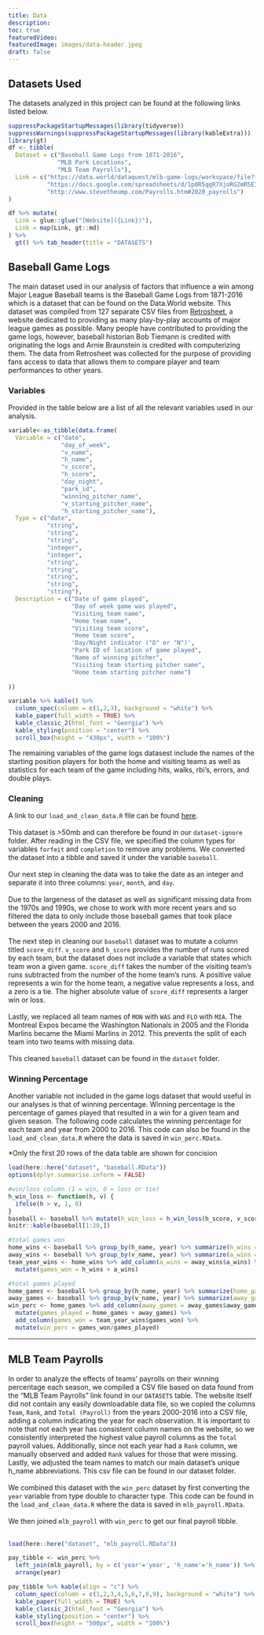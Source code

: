 ```yaml
---
title: Data
description:
toc: true
featuredVideo:
featuredImage: images/data-header.jpeg
draft: false
---
```


## Datasets Used

The datasets analyzed in this project can be found at the following links listed below.

```r
suppressPackageStartupMessages(library(tidyverse))
suppressWarnings(suppressPackageStartupMessages(library(kableExtra)))
library(gt)
df <- tibble(
  Dataset = c("Baseball Game Logs from 1871-2016", 
              "MLB Park Locations",
              "MLB Team Payrolls"),
  Link = c("https://data.world/dataquest/mlb-game-logs/workspace/file?filename=game_logs.csv",
           "https://docs.google.com/spreadsheets/d/1p0R5qqR7XjoRG2mR5E1D_trlygHSqMOUdMgMpzq0gjU/htmlview",
           "http://www.stevetheump.com/Payrolls.htm#2020_payrolls")
)

df %>% mutate(
  Link = glue::glue("[Website]({Link})"),
  Link = map(Link, gt::md)
) %>% 
  gt() %>% tab_header(title = "DATASETS")

```

## Baseball Game Logs

The main dataset used in our analysis of factors that influence a win among Major League Baseball teams is the Baseball Game Logs from 1871-2016 which is a dataset that can be found on the Data.World website. This dataset was compiled from 127 separate CSV files from [Retrosheet](https://www.retrosheet.org), a website dedicated to providing as many play-by-play accounts of major league games as possible. Many people have contributed to providing the game logs, however, baseball historian Bob Tiemann is credited with originating the logs and Arnie Braunstein is credited with computerizing them. The data from Retrosheet was collected for the purpose of providing fans access to data that allows them to compare player and team performances to other years. 

### Variables

Provided in the table below are a list of all the relevant variables used in our analysis.
```r
variable<-as_tibble(data.frame(
  Variable = c("date",
               "day_of_week",
               "v_name",
               "h_name",
               "v_score",
               "h_score",
               "day_night",
               "park_id",
               "winning_pitcher_name",
               "v_starting_pitcher_name",
               "h_starting_pitcher_name"),
  Type = c("date",
           "string",
           "string",
           "string",
           "integer",
           "integer",
           "string",
           "string",
           "string",
           "string",
           "string"),
  Description = c("Date of game played",
                  "Day of week game was played",
                  "Visiting team name",
                  "Home team name",
                  "Visiting team score",
                  "Home team score",
                  'Day/Night indicator ("D" or "N")',
                  "Park ID of location of game played",
                  "Name of winning pitcher",
                  "Visiting team starting pitcher name",
                  "Home team starting pitcher name")
        
))

variable %>% kable() %>% 
  column_spec(column = c(1,2,3), background = "white") %>% 
  kable_paper(full_width = TRUE) %>% 
  kable_classic_2(html_font = "Georgia") %>% 
  kable_styling(position = "center") %>% 
  scroll_box(height = "430px", width = "100%")
```

The remaining variables of the game logs datasest include the names of the starting position players for both the home and visiting teams as well as statistics for each team of the game including hits, walks, rbi's, errors, and double plays. 

### Cleaning

A link to our `load_and_clean_data.R` file can be found [here](/load_and_clean_data.R).\
\
This dataset is >50mb and can therefore be found in our `dataset-ignore` folder. After reading in the CSV file, we specified the column types for variables `forfeit` and `completion` to remove any problems. We converted the dataset into a tibble and saved it under the variable `baseball`.\
\
Our next step in cleaning the data was to take the date as an integer and separate it into three columns: `year`, `month`, and `day`.\
\
Due to the largeness of the dataset as well as significant missing data from the 1970s and 1990s, we chose to work with more recent years and so filtered the data to only include those baseball games that took place between the years 2000 and 2016.\
\
The next step in cleaning our `baseball` dataset was to mutate a column titled `score_diff`. `v_score` and `h_score` provides the number of runs scored by each team, but the dataset does not include a variable that states which team won a given game. `score_diff` takes the number of the visiting team's runs subtracted from the number of the home team's runs. A positive value represents a win for the home team, a negative value represents a loss, and a zero is a tie. The higher absolute value of `score_diff` represents a larger win or loss.\
\
Lastly, we replaced all team names of `MON` with `WAS` and `FLO` with `MIA`. The Montreal Expos became the Washington Nationals in 2005 and the Florida Marlins became the Miami Marlins in 2012. This prevents the split of each team into two teams with missing data.\
\
This cleaned `baseball` dataset can be found in the `dataset` folder. 

### Winning Percentage

Another variable not included in the game logs dataset that would useful in our analyses is that of winning percentage. Winning percentage is the percentage of games played that resulted in a win for a given team and given season. The following code calculates the winning percentage for each team and year from 2000 to 2016. This code can also be found in the `load_and_clean_data.R` where the data is saved in `win_perc.RData`.

*Only the first 20 rows of the data table are shown for concision
```r
load(here::here("dataset", "baseball.RData"))
options(dplyr.summarise.inform = FALSE)

#win/loss column (1 = win, 0 = loss or tie)
h_win_loss <- function(h, v) {
  ifelse(h > v, 1, 0)
}
baseball <- baseball %>% mutate(h_win_loss = h_win_loss(h_score, v_score))
knitr::kable(baseball[1:20,])

#total games won
home_wins <- baseball %>% group_by(h_name, year) %>% summarize(h_wins = sum(h_win_loss == 1))
away_wins <- baseball %>% group_by(v_name, year) %>% summarize(a_wins = sum(h_win_loss == 0))
team_year_wins <- home_wins %>% add_column(a_wins = away_wins$a_wins) %>% 
  mutate(games_won = h_wins + a_wins)

#total games played
home_games <- baseball %>% group_by(h_name, year) %>% summarize(home_games = n())
away_games <- baseball %>% group_by(v_name, year) %>% summarize(away_games = n())
win_perc <- home_games %>% add_column(away_games = away_games$away_games) %>% 
  mutate(games_played = home_games + away_games) %>% 
  add_column(games_won = team_year_wins$games_won) %>% 
  mutate(win_perc = games_won/games_played)
```

----
## MLB Team Payrolls
In order to analyze the effects of teams' payrolls on their winning percentage each season, we compiled a CSV file based on data found from the "MLB Team Payrolls" link found in our `DATASETS` table. The website itself did not contain any easily downloadable data file, so we copied the columns `Team`, `Rank`, and `Total (Payroll)` from the years 2000-2016 into a CSV file, adding a column indicating the year for each observation. It is important to note that not each year has consistent column names on the website, so we consistently interpreted the highest value payroll columns as the `Total` payroll values. Additionally, since not each year had a `Rank` column, we manually observed and added `Rank` values for those that were missing. Lastly, we adjusted the team names to match our main dataset's unique h_name abbreviations. This csv file can be found in our dataset folder.\
\
We combined this dataset with the `win_perc` dataset by first converting the `year` variable from type double to character type. This code can be found in the `load_and_clean_data.R` where the data is saved in `mlb_payroll.RData`.\
\
We then joined `mlb_payroll` with `win_perc` to get our final payroll tibble.\
\

```r
load(here::here("dataset", "mlb_payroll.RData"))

pay_tibble <- win_perc %>% 
  left_join(mlb_payroll, by = c('year'='year', 'h_name'='h_name')) %>% 
  arrange(year)

pay_tibble %>% kable(align = "c") %>% 
  column_spec(column = c(1,2,3,4,5,6,7,8,9), background = "white") %>% 
  kable_paper(full_width = TRUE) %>% 
  kable_classic_2(html_font = "Georgia") %>% 
  kable_styling(position = "center") %>% 
  scroll_box(height = "500px", width = "100%")
```
